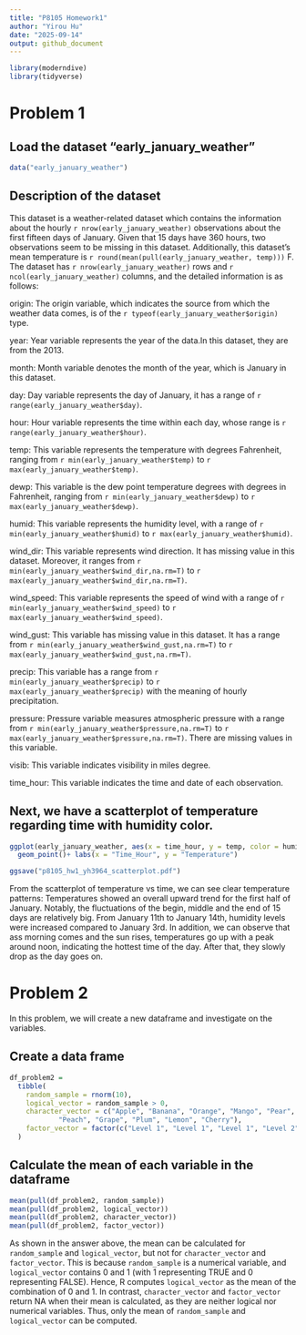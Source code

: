 ```yaml
---
title: "P8105 Homework1"
author: "Yirou Hu"
date: "2025-09-14"
output: github_document
---
```

```r
library(moderndive)
library(tidyverse)
```
# Problem 1

## Load the dataset "early_january_weather"

```r
data("early_january_weather")
```

## Description of the dataset
 
This dataset is a weather-related dataset which contains the information about the hourly  `r nrow(early_january_weather)` observations about the first fifteen days of January. Given that 15 days have 360 hours, two observations seem to be missing in this dataset. Additionally, this dataset's mean temperature is `r round(mean(pull(early_january_weather, temp)))` F. The dataset has `r nrow(early_january_weather)` rows and `r ncol(early_january_weather)` columns, and the detailed information is as follows:

origin: The origin variable, which indicates the source from which the weather data comes, is of the `r typeof(early_january_weather$origin)` type.

year: Year variable represents the year of the data.In this dataset, they are from the 2013.

month: Month variable denotes the month of the year, which is January in this dataset.

day: Day variable represents the day of January, it has a range of `r range(early_january_weather$day)`.

hour: Hour variable represents the time within each day, whose range is `r range(early_january_weather$hour)`.

temp: This variable represents the temperature with degrees Fahrenheit, ranging from `r min(early_january_weather$temp)` to `r max(early_january_weather$temp)`.

dewp: This variable is the dew point temperature degrees with degrees in Fahrenheit, ranging from `r min(early_january_weather$dewp)` to `r max(early_january_weather$dewp)`.

humid: This variable represents the humidity level, with a range of `r min(early_january_weather$humid)` to `r max(early_january_weather$humid)`.

wind_dir: This variable represents wind direction. It has missing value in this dataset. Moreover, it ranges from `r min(early_january_weather$wind_dir,na.rm=T)` to `r max(early_january_weather$wind_dir,na.rm=T)`.

wind_speed: This variable represents the speed of wind with a range of `r min(early_january_weather$wind_speed)` to `r max(early_january_weather$wind_speed)`.

wind_gust: This variable has missing value in this dataset. It has a range from `r min(early_january_weather$wind_gust,na.rm=T)` to `r max(early_january_weather$wind_gust,na.rm=T)`.

precip: This variable has a range from `r min(early_january_weather$precip)` to `r max(early_january_weather$precip)` with the meaning of hourly precipitation.

pressure: Pressure variable measures atmospheric pressure with a range from `r min(early_january_weather$pressure,na.rm=T)` to `r max(early_january_weather$pressure,na.rm=T)`. There are missing values in this variable.

visib: This variable indicates visibility in miles degree.

time_hour: This variable indicates the time and date of each observation.

## Next, we have a scatterplot of temperature regarding time with humidity color. 

```r
ggplot(early_january_weather, aes(x = time_hour, y = temp, color = humid)) + 
  geom_point()+ labs(x = "Time_Hour", y = "Temperature")

ggsave("p8105_hw1_yh3964_scatterplot.pdf")
```

From the scatterplot of temperature vs time, we can see clear temperature patterns: Temperatures showed an overall upward trend for the first half of January. Notably, the fluctuations of the begin, middle and the end of 15 days are relatively big. From January 11th to January 14th, humidity levels were increased compared to January 3rd. In addition, we can observe that ass morning comes and the sun rises, temperatures go up with a peak around noon, indicating the hottest time of the day. After that, they slowly drop as the day goes on. 

# Problem 2

In this problem, we will create a new dataframe and investigate on the variables.

## Create a data frame

```r
df_problem2 = 
  tibble(
    random_sample = rnorm(10),
    logical_vector = random_sample > 0,
    character_vector = c("Apple", "Banana", "Orange", "Mango", "Pear", 
            "Peach", "Grape", "Plum", "Lemon", "Cherry"),
    factor_vector = factor(c("Level 1", "Level 1", "Level 1", "Level 2", "Level 2", "Level 2", "Level 2", "Level 3", "Level 3", "Level 3"))
  )
```

## Calculate the mean of each variable in the dataframe

```r
mean(pull(df_problem2, random_sample))
mean(pull(df_problem2, logical_vector))
mean(pull(df_problem2, character_vector))
mean(pull(df_problem2, factor_vector))
```

As shown in the answer above, the mean can be calculated for `random_sample` and `logical_vector`, but not for `character_vector` and `factor_vector`. This is because `random_sample` is a numerical variable, and `logical_vector` contains 0 and 1 (with 1 representing TRUE and 0 representing FALSE). Hence, R computes `logical_vector` as the mean of the combination of 0 and 1.  In contrast, `character_vector` and `factor_vector` return NA when their mean is calculated, as they are neither logical nor numerical variables. Thus, only the mean of `random_sample` and `logical_vector` can be computed.


